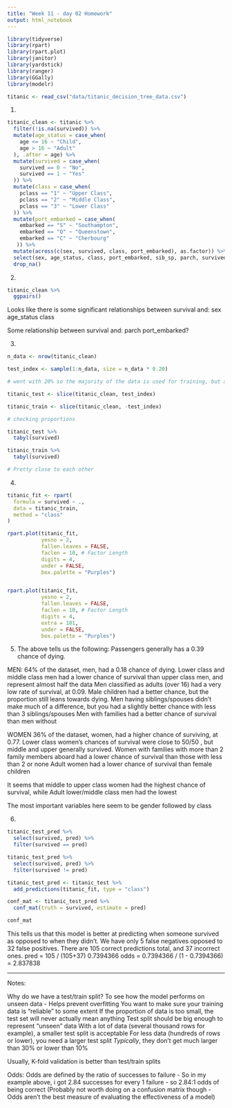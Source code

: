 ```yaml
---
title: "Week 11 - day 02 Homework"
output: html_notebook
---
```


```r
library(tidyverse)
library(rpart)
library(rpart.plot)
library(janitor)
library(yardstick)
library(ranger)
library(GGally)
library(modelr)
```

```r
titanic <- read_csv("data/titanic_decision_tree_data.csv")
```
1.
```r
titanic_clean <- titanic %>% 
  filter(!is.na(survived)) %>% 
  mutate(age_status = case_when(
    age <= 16 ~ "Child",
    age > 16 ~ "Adult"
  ), .after = age) %>% 
  mutate(survived = case_when(
    survived == 0 ~ "No",
    survived == 1 ~ "Yes"
  )) %>% 
  mutate(class = case_when(
    pclass == "1" ~ "Upper Class",
    pclass == "2" ~ "Middle Class",
    pclass == "3" ~ "Lower Class"
  )) %>% 
  mutate(port_embarked = case_when(
    embarked == "S" ~ "Southampton",
    embarked == "Q" ~ "Queenstown",
    embarked == "C" ~ "Cherbourg"
   )) %>% 
  mutate(across(c(sex, survived, class, port_embarked), as.factor)) %>% 
  select(sex, age_status, class, port_embarked, sib_sp, parch, survived) %>% 
  drop_na()
```

2.
```r
titanic_clean %>% 
  ggpairs()
```
Looks like there is some significant relationships between survival and:
sex
age_status
class

Some relationship between survival and:
parch
port_embarked?

3.
```r
n_data <- nrow(titanic_clean)

test_index <- sample(1:n_data, size = n_data * 0.20)

# went with 20% so the majority of the data is used for training, but a good chunk is reserved for testing

titanic_test <- slice(titanic_clean, test_index)

titanic_train <- slice(titanic_clean, -test_index)

# checking proportions

titanic_test %>% 
  tabyl(survived)

titanic_train %>% 
  tabyl(survived)

# Pretty close to each other
```

4.
```r
titanic_fit <- rpart(
  formula = survived ~ .,
  data = titanic_train,
  method = "class"
)
```

```r
rpart.plot(titanic_fit,
           yesno = 2,
           fallen.leaves = FALSE,
           faclen = 10, # Factor Length
           digits = 4,
           under = FALSE,
           box.palette = "Purples") 


rpart.plot(titanic_fit,
           yesno = 2,
           fallen.leaves = FALSE,
           faclen = 10, # Factor Length
           digits = 4,
           extra = 101,
           under = FALSE,
           box.palette = "Purples") 
```

5.
The above tells us the following:
Passengers generally has a 0.39 chance of dying.

MEN:
64% of the dataset, men, had a 0.18 chance of dying.
Lower class and middle class men had a lower chance of survival than upper class men, and represent almost half the data
Men classified as adults (over 16) had a very low rate of survival, at 0.09. Male children had a better chance, but the proportion still leans towards dying.
Men having siblings/spouses didn't make much of a difference, but you had a slightly better chance with less than 3 siblings/spouses
Men with families had a better chance of survival than men without

WOMEN
36% of the dataset, women, had a higher chance of surviving, at 0.77.
Lower class women's chances of survival were close to 50/50 , but middle and upper generally survived.
Women with families with more than 2 family members aboard had a lower chance of survival than those with less than 2 or none
Adult women had a lower chance of survival than female children

It seems that middle to upper class women had the highest chance of survival, while Adult lower/middle class men had the lowest

The most important variables here seem to be gender followed by class

6.

```r
titanic_test_pred %>% 
  select(survived, pred) %>% 
  filter(survived == pred)

titanic_test_pred %>% 
  select(survived, pred) %>% 
  filter(survived != pred)
```

```r
titanic_test_pred <- titanic_test %>% 
  add_predictions(titanic_fit, type = "class")

conf_mat <- titanic_test_pred %>% 
  conf_mat(truth = survived, estimate = pred)

conf_mat
```
This tells us that this model is better at predicting when someone survived as opposed to when they didn't.
We have only 5 false negatives opposed to 32 false positives.
There are 105 correct predictions total, and 37 incorrect ones.
pred = 105 / (105+37)
       0.7394366 
odds = 0.7394366 / (1 - 0.7394366)
     = 2.837838
     
     
____________________________________________________

Notes:

Why do we have a test/train split?
To see how the model performs on unseen data - Helps prevent overfitting
You want to make sure your training data is "reliable" to some extent
If the proportion of data is too small, the test set will never actually mean anything
Test split should be big enough to represent "unseen" data
With a lot of data (several thousand rows for example), a smaller test split is acceptable
For less data (hundreds of rows or lower), you need a larger test split
_Typically_, they don't get much larger than 30% or lower than 10%

Usually, K-fold validation is better than test/train splits

Odds:
Odds are defined by the ratio of successes to failure - 
So in my example above, i got 2.84 successes for every 1 failure - so 2.84:1 odds of being correct
(Probably not worth doing on a confusion matrix though - Odds aren't the best measure of evaluating the effectiveness of a model)